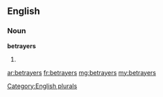 ==English==

===Noun===
'''betrayers'''

# {{plural of|[[betrayer]]}}

[[Category:English plurals]]

[[ar:betrayers]]
[[fr:betrayers]]
[[mg:betrayers]]
[[my:betrayers]]